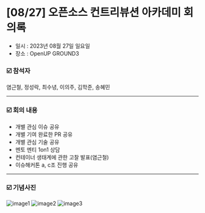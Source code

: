 # [08/27] 오픈소스 컨트리뷰션 아카데미 회의록

- 일시 : 2023년 08월 27일 일요일
- 장소 : OpenUP GROUND3

### ☑️ 참석자

염근철, 정성락, 최수녕, 이의주, 김학준, 송혜민

---

### ☑️ 회의 내용

- 개별 관심 이슈 공유
- 개별 기여 완료한 PR 공유
- 개별 관심 기술 공유
- 멘토 멘티 1on1 상담
- 컨테이너 생태계에 관한 고찰 발표(염근철)
- 이슈해커톤 a, c조 진행 공유

---

### ☑️ 기념사진

![image1](./images/230827_1.jpg)
![image2](./images/230827_2.jpg)
![image3](./images/230827_3.jpg)
